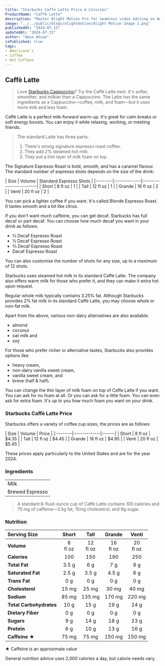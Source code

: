 ```yaml
---
title: "Starbucks Caffè Latte Price & Calories"
ProductName: "Caffè Latte" 
description: "Master Alight Motion Pro for seamless video editing on Android, iOS, and Tablets with our ultimate guide, unlocking advanced features and elevating your skills in 2024!"
image: "../../public/blogs/alightmotion/Alight Motion Image 1.png"
publishedAt: "2024-07-15"
updatedAt: "2024-07-15"
author: "Amin Ahsan"
isPublished: true
tags:
- Americano's
- Coffee
- Hot Coffees   
---
```


 
## Caffè Latte 

> Love [Starbucks Cappuccino](https://starbmenu.com/hot-coffees/cappuccino)? Try the Caffè Latte next. It's softer, smoother, and milkier than a Cappuccino. The Latte has the same ingredients as a Cappuccino—coffee, milk, and foam—but it uses more milk and less foam.

Caffè Latte is a perfect milk-forward warm-up. It's great for calm breaks or soft energy boosts. You can enjoy it while relaxing, working, or meeting friends.

> The standard Latte has three parts:
> 
> 1. There's strong signature espresso roast coffee.
> 2. They add 2% steamed hot milk.
> 3. They put a thin layer of milk foam on top.

The Signature Espresso Roast is bold, smooth, and has a caramel flavour. The standard number of espresso shots depends on the size of the drink:

<div style={{width:"300px"}}>
| Size    |  Volume      | Standard Espresso Shots |
|:--------|:-------------|:------------------------|
| Short   | 8 fl oz      | 1                       |
| Tall    | 12 fl oz     | 1                       |
| Grande  | 16 fl oz     | 2                       |
| Venti   | 20 fl oz     | 2                       |
</div>

You can pick a lighter coffee if you want. It's called Blonde Espresso Roast. It tastes smooth and a bit like citrus.

If you don't want much caffeine, you can get decaf. Starbucks has full decaf or part decaf.
You can choose how much decaf you want in your drink as follows:

 - ⅓ Decaf Espresso Roast
 - ½ Decaf Espresso Roast
 - ⅔ Decaf Espresso Roast
 - Decaf Espresso Roast

You can also customise the number of shots for any size, up to a maximum of 12 shots.

Starbucks uses steamed hot milk in its standard Caffè Latte. The company also offers warm milk for those who prefer it, and they can make it extra hot upon request.

Regular whole milk typically contains 3.25% fat. Although Starbucks provides 2% fat milk in its standard Caffè Latte, you may choose whole or non-fat milk.

Apart from the above, various non-dairy alternatives are also available:
 - almond
 - coconut
 - oat milk and
 - soy

 For those who prefer richer or alternative tastes, Starbucks also provides options like:

- heavy cream,
- non-dairy vanilla sweet cream,
- vanilla sweet cream, and
- breve (half & half).

You can change the thin layer of milk foam on top of Caffe Latte if you want. You can ask for no foam at all. Or you can ask for a little foam. You can even ask for extra foam. It's up to you how much foam you want on your drink.

### Starbucks Caffè Latte Price

Starbucks offers a variety of coffee cup sizes, the prices are as follows:

<div style={{width:"300px"}}>
| Size    |   Volume     | Price |
|:--------|:-------------|:------|
| Short   | 8 fl oz      | $4.35 |
| Tall    | 12 fl oz     | $4.45 |
| Grande  | 16 fl oz     | $4.95 |
| Venti   | 20 fl oz     | $5.45 |
</div>

These prices apply particularly to the United States and are for the year 2024.


### Ingredients
|                     |
|:--------------------|
| Milk                |
| Brewed Espresso     |

> A standard 8-fluid-ounce cup of Caffè Latte contains 100 calories and 75 mg of caffeine—3.5g fat, 15mg cholesterol, and 9g sugar. 

### Nutrition

|  Serving Size	            | Short          | Tall        | Grande   | Venti    |
|:--------------------------|:--------------:|:-----------:|:--------:|:--------:|
| **Volume**                | 8 <br/> fl oz  | 12 <br/> fl oz |  16 <br/> fl oz | 20 <br/> fl oz |
| **Calories**              | 100            | 150         | 190      | 250       |
| **Total Fat**             | 3.5 g          | 6 g         | 7 g      | 9 g      |
| **Saturated Fat**         | 2.5 g          | 3.5 g       | 4.5 g    | 6 g      |
| **Trans Fat**             | 0 g            | 0 g         | 0 g      | 0 g      |
| **Cholesterol**           | 15 mg          | 25 mg       | 30 mg    | 40 mg     |
| **Sodium**                | 85 mg          | 135 mg      | 170 mg   | 220 mg    | 
| **Total Carbohydrates**   | 10 g           | 15 g        | 19 g     | 24 g      |
| **Dietary Fiber**         | 0 g            | 0 g         | 0 g      | 0 g      |
| **Sugars**                | 9 g            | 14 g        | 18 g     | 23 g      |
| **Protein**               | 6 g            | 10 g        | 13 g     | 16 g      |
| **Caffeine ★**           | 75 mg          | 75 mg       | 150 mg   | 150 mg   |

★ Caffeine is an approximate value

General nutrition advice uses 2,000 calories a day, but calorie needs vary.